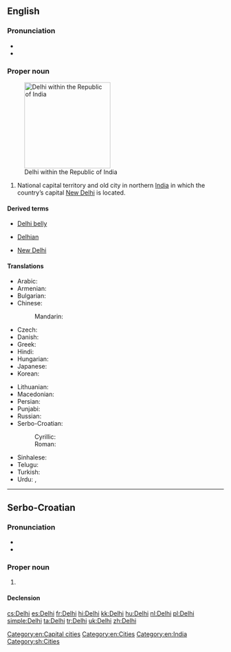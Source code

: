 ==English==
{{wikipedia}}

===Pronunciation===
* {{IPA|/ˈdɛli/}}
* {{rhymes|ɛli}}

===Proper noun===
{{en-proper noun}}
[[Image:National Capital Territory of Delhi in India (special marker) (disputed hatched).svg|thumb|right|200px|Delhi within the Republic of India]]

# National capital territory and old city in northern [[India]] in which the country’s capital [[New Delhi]] is located.

====Derived terms====
{{rel-top3|Terms derived from ''Delhi''}}
* [[Delhi belly]]
{{rel-mid3}}
* [[Delhian]]
{{rel-mid3}}
* [[New Delhi]]
{{rel-bottom}}

====Translations====
{{trans-top|National capital territory and old city in northern India}}
* Arabic: {{t-|ar|دلهي|f|tr=dilhii}}
* Armenian: {{t-|hy|Դելի|tr=Deli}}
* Bulgarian: {{t-|bg|Делхи|tr=Délχi}}
* Chinese:
*: Mandarin: {{t|cmn|德里|tr=Délǐ|sc=Hani}}
* Czech: {{t+|cs|Dillí|n}}
* Danish: {{t|da|Delhi}}
* Greek: {{t-|el|Δελχί|n|tr=Delhí}}
* Hindi: {{t+|hi|दिल्ली|f|tr=dillī|xs=Hindi}}
* Hungarian: {{t+|hu|Delhi}}
* Japanese: {{t-|ja|デリー|tr=Derī}}
* Korean: {{t-|ko|델리|tr=Delli|sc=Kore}}
{{trans-mid}}
* Lithuanian: {{t-|lt|Delis|m}}
* Macedonian: {{t-|mk|Делхи|n|tr=Délhi}}
* Persian: {{t-|fa|دهلی|tr=Dehli|sc=fa-Arab}}
* Punjabi: {{t-|pa|ਦਿੱਲੀ|tr=Dillī}}
* Russian: {{t-|ru|Дели|m|tr=Déli}} {{indeclinable}}
* Serbo-Croatian:
*: Cyrillic: {{t-|sh|Делхи|m}}
*: Roman: {{t-|sh|Delhi|m}}
* Sinhalese: {{t-|si|දිල්ලිය|tr=dilliya|sc=Sinh}}
* Telugu: {{t+|te|ఢిల్లీ}}
* Turkish: {{t+|tr|Delhi}}
* Urdu: {{t-|ur|دلّی|f|tr=dillī|xs=Urdu}}, {{t-|ur|دہلی|f|tr=dehlī|sc=ur-Arab}}
{{trans-bottom}}

[[Category:en:Capital cities]]
[[Category:en:Cities]]
[[Category:en:India]]

----

==Serbo-Croatian==

===Pronunciation===
* {{IPA|/dêlxi/|lang=sh}}
* {{hyphenation|Del|hi}}

===Proper noun===
{{sh-proper noun|g=m|head=Dȅlhi|r|Делхи|Де̏лхи}}

# {{l|en|Delhi}}

====Declension====
{{sh-decl-noun-unc
|Delhi
|Delhija
|Delhiju
|Delhi
|Delhi
|Delhiju
|Delhijem
}}

[[Category:sh:Cities]]

[[cs:Delhi]]
[[es:Delhi]]
[[fr:Delhi]]
[[hi:Delhi]]
[[kk:Delhi]]
[[hu:Delhi]]
[[nl:Delhi]]
[[pl:Delhi]]
[[simple:Delhi]]
[[ta:Delhi]]
[[tr:Delhi]]
[[uk:Delhi]]
[[zh:Delhi]]